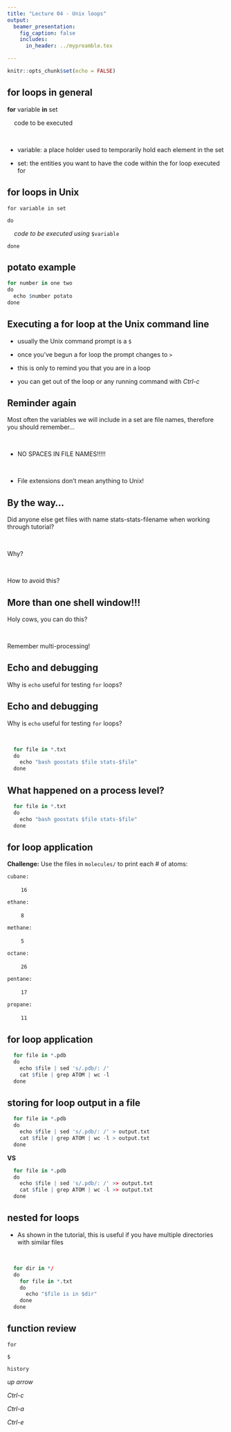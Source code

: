 ```yaml
---
title: "Lecture 04 - Unix loops"
output: 
  beamer_presentation:
    fig_caption: false
    includes:
      in_header: ../mypreamble.tex

---
```


```r
knitr::opts_chunk$set(echo = FALSE)
```

## for loops in general

**for** variable **in** set

&nbsp; &nbsp; code to be executed

&nbsp;

- variable: a place holder used to temporarily hold each element in the set

- set: the entities you want to have the code within the for loop executed for

## for loops in Unix
`for variable in set`

`do`

&nbsp; &nbsp; *code to be executed using* `$variable`

`done`

## potato example
```r
for number in one two
do
  echo $number potato
done
```

## Executing a for loop at the Unix command line

- usually the Unix command prompt is a `$`

- once you've begun a for loop the prompt changes to `>`

- this is only to remind you that you are in a loop

- you can get out of the loop or any running command with *Ctrl-c*

## Reminder again

Most often the variables we will include in a set are file names, therefore you should remember...

&nbsp;

- NO SPACES IN FILE NAMES!!!!!

&nbsp;

- File extensions don't mean anything to Unix!

## By the way...

Did anyone else get files with name stats-stats-filename when working through tutorial?

&nbsp;

Why?

&nbsp;

How to avoid this?

## More than one shell window!!!

Holy cows, you can do this?

&nbsp;

Remember multi-processing!

## Echo and debugging

Why is `echo` useful for testing `for` loops?

## Echo and debugging

Why is `echo` useful for testing `for` loops?

&nbsp;

```r
  for file in *.txt
  do
    echo "bash goostats $file stats-$file"
  done
```

## What happened on a process level?

```r
  for file in *.txt
  do
    echo "bash goostats $file stats-$file"
  done
```

\begin{figure}
    \includegraphics[width=0.98\textwidth]{process.jpg}
\end{figure}

## for loop application

**Challenge:** Use the files in `molecules/` to print each # of atoms:

`cubane:`

&nbsp; &nbsp; &nbsp; &nbsp; `16`

`ethane:`

&nbsp; &nbsp; &nbsp; &nbsp; `8`

`methane:`

&nbsp; &nbsp; &nbsp; &nbsp; `5`

`octane:`

&nbsp; &nbsp; &nbsp; &nbsp; `26`

`pentane:`

&nbsp; &nbsp; &nbsp; &nbsp; `17`

`propane:`

&nbsp; &nbsp; &nbsp; &nbsp; `11`

## for loop application

```r
  for file in *.pdb
  do
    echo $file | sed 's/.pdb/: /'
    cat $file | grep ATOM | wc -l
  done
```

## storing for loop output in a file

```r
  for file in *.pdb
  do
    echo $file | sed 's/.pdb/: /' > output.txt
    cat $file | grep ATOM | wc -l > output.txt
  done
```

**VS**

```r
  for file in *.pdb
  do
    echo $file | sed 's/.pdb/: /' >> output.txt
    cat $file | grep ATOM | wc -l >> output.txt
  done
```

## nested for loops

- As shown in the tutorial, this is useful if you have multiple directories with similar files

&nbsp;

```r
  for dir in */
  do
    for file in *.txt
    do
      echo "$file is in $dir"
    done
  done
```

## function review
`for`

`$`

`history`

*up arrow*

*Ctrl-c*

*Ctrl-a*

*Ctrl-e*